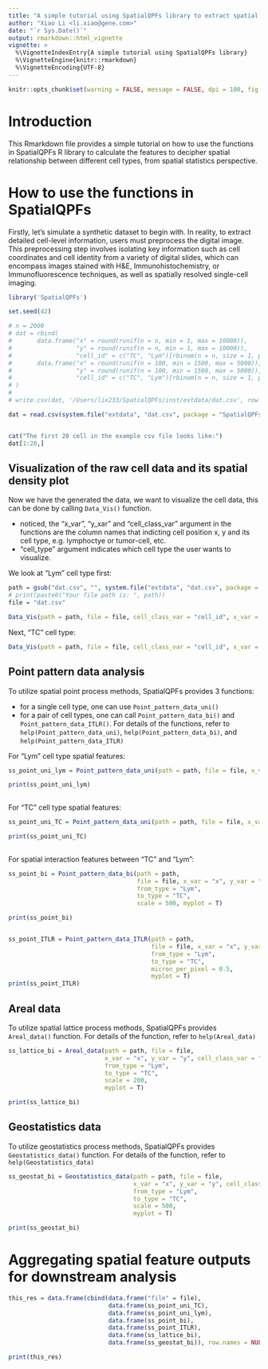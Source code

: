 ```yaml
---
title: "A simple tutorial using SpatialQPFs library to extract spatial features based on cell level data from images"
author: "Xiao Li <li.xiao@gene.com>"
date: "`r Sys.Date()`"
output: rmarkdown::html_vignette
vignette: >
  %\VignetteIndexEntry{A simple tutorial using SpatialQPFs library}
  %\VignetteEngine{knitr::rmarkdown}
  %\VignetteEncoding{UTF-8}
---
```



```r
knitr::opts_chunk$set(warning = FALSE, message = FALSE, dpi = 100, fig.width = 5, fig.height = 5)
```


# Introduction
This Rmarkdown file provides a simple tutorial on how to use the functions in SpatialQPFs R library to calculate the features to decipher spatial relationship between different cell types, from spatial statistics perspective.  





# How to use the functions in SpatialQPFs
Firstly, let's simulate a synthetic dataset to begin with. In reality, to extract detailed cell-level information, users must preprocess the digital image. This preprocessing step involves isolating key information such as cell coordinates and cell identity from a variety of digital slides, which can encompass images stained with H$\&$E, Immunohistochemistry, or Immunofluorescence techniques, as well as spatially resolved single-cell imaging. 



```r
library('SpatialQPFs')

set.seed(42)

# n = 2000
# dat = rbind(
#       data.frame("x" = round(runif(n = n, min = 1, max = 10000)),
#                  "y" = round(runif(n = n, min = 1, max = 10000)),
#                  "cell_id" = c("TC", "Lym")[rbinom(n = n, size = 1, prob = c(0.8, 0.2)) + 1]),
#       data.frame("x" = round(runif(n = 100, min = 1500, max = 5000)),
#                  "y" = round(runif(n = 100, min = 1500, max = 5000)),
#                  "cell_id" = c("TC", "Lym")[rbinom(n = n, size = 1, prob = c(0.1, 0.9)) + 1])
# )
# 
# write.csv(dat, '/Users/lix233/SpatialQPFs/inst/extdata/dat.csv', row.names = F)

dat = read.csv(system.file("extdata", "dat.csv", package = "SpatialQPFs"))


cat("The first 20 cell in the example csv file looks like:")
dat[1:20,]


```


## Visualization of the raw cell data and its spatial density plot

Now we have the generated the data, we want to visualize the cell data, this can be done by calling `Data_Vis()` function. 

* noticed, the "x_var", "y_xar" and "cell_class_var" argument in the functions are the column names that indicting cell position x, y and its cell type, e.g. lymphoctye or tumor-cell, etc. 
* "cell_type" argument indicates which cell type the user wants to visualize.

We look at "Lym" cell type first: 
```r
path = gsub("dat.csv", "", system.file("extdata", "dat.csv", package = "SpatialQPFs"))
# print(paste0("Your file path is: ", path))
file = "dat.csv"

Data_Vis(path = path, file = file, cell_class_var = "cell_id", x_var = "x", y_var = "y", cell_type = "Lym")  

```

Next, "TC" cell type: 
```r
Data_Vis(path = path, file = file, cell_class_var = "cell_id", x_var = "x", y_var = "y", cell_type = "TC")  

```


## Point pattern data analysis

To utilize spatial point process methods, SpatialQPFs provides 3 functions:

* for a single cell type, one can use `Point_pattern_data_uni()`
* for a pair of cell types, one can call `Point_pattern_data_bi()` and `Point_pattern_data_ITLR()`. 
For details of the functions, refer to `help(Point_pattern_data_uni)`, `help(Point_pattern_data_bi)`, and `help(Point_pattern_data_ITLR)`


For "Lym" cell type spatial features:
```r

ss_point_uni_lym = Point_pattern_data_uni(path = path, file = file, x_var = "x", y_var = "y", cell_class_var = "cell_id", cell_type = "Lym", scale = 500, myplot = T)

print(ss_point_uni_lym)
    
```

For "TC" cell type spatial features:
```r
ss_point_uni_TC = Point_pattern_data_uni(path = path, file = file, x_var = "x", y_var = "y", cell_class_var = "cell_id", cell_type = "TC", scale = 500, myplot = T)

print(ss_point_uni_TC)
    
```


For spatial interaction features between "TC" and "Lym":
```r
ss_point_bi = Point_pattern_data_bi(path = path, 
                                    file = file, x_var = "x", y_var = "y", cell_class_var = "cell_id", 
                                    from_type = "Lym", 
                                    to_type = "TC", 
                                    scale = 500, myplot = T)

print(ss_point_bi)


ss_point_ITLR = Point_pattern_data_ITLR(path = path, 
                                        file = file, x_var = "x", y_var = "y", cell_class_var = "cell_id", 
                                        from_type = "Lym", 
                                        to_type = "TC", 
                                        micron_per_pixel = 0.5, 
                                        myplot = T)
print(ss_point_ITLR)

```


## Areal data

To utilize spatial lattice process methods, SpatialQPFs provides `Areal_data()` function. For details of the function, refer to `help(Areal_data)`

```r
ss_lattice_bi = Areal_data(path = path, file = file, 
                           x_var = "x", y_var = "y", cell_class_var = "cell_id", 
                           from_type = "Lym", 
                           to_type = "TC", 
                           scale = 200, 
                           myplot = T)

print(ss_lattice_bi)

```




## Geostatistics data

To utilize geostatistics process methods, SpatialQPFs provides `Geostatistics_data()` function. For details of the function, refer to `help(Geostatistics_data)`

```r
ss_geostat_bi = Geostatistics_data(path = path, file = file, 
                                   x_var = "x", y_var = "y", cell_class_var = "cell_id", 
                                   from_type = "Lym", 
                                   to_type = "TC", 
                                   scale = 500, 
                                   myplot = T)

print(ss_geostat_bi)


```


# Aggregating spatial feature outputs for downstream analysis
```r
this_res = data.frame(cbind(data.frame("file" = file),
                            data.frame(ss_point_uni_TC), 
                            data.frame(ss_point_uni_lym), 
                            data.frame(ss_point_bi), 
                            data.frame(ss_point_ITLR), 
                            data.frame(ss_lattice_bi), 
                            data.frame(ss_geostat_bi)), row.names = NULL)

print(this_res)
```
